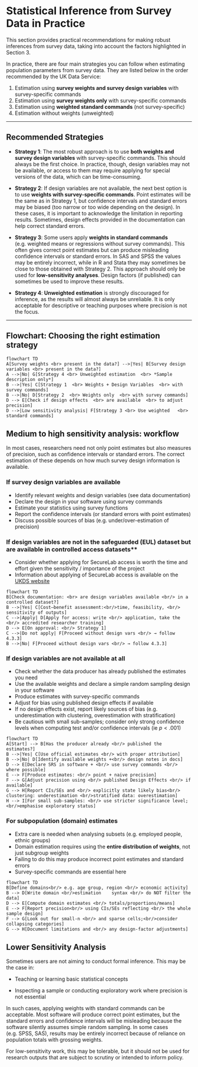 # Statistical Inference from Survey Data in Practice

This section provides practical recommendations for making robust
inferences from survey data, taking into account the factors highlighted
in Section 3.

In practice, there are four main strategies you can follow when
estimating population parameters from survey data. They are listed below
in the order recommended by the UK Data Service:
  
1.  Estimation using **survey weights and survey design variables** with
survey-specific commands\
2.  Estimation using **survey weights only** with survey-specific
commands\
3.  Estimation using **weighted standard commands** (not
                                                     survey-specific)\
4.  Estimation without weights (unweighted)

------------------------------------------------------------------------
  
## Recommended Strategies
  
  -   **Strategy 1**: The most robust approach is to use **both weights
and survey design variables** with survey-specific commands. This
should always be the first choice. In practice, though, design
variables may not be available, or access to them may require
applying for special versions of the data, which can be
time-consuming.

-   **Strategy 2**: If design variables are not available, the next best
option is to use **weights with survey-specific commands**. Point
estimates will be the same as in Strategy 1, but confidence
intervals and standard errors may be biased (too narrow or too wide
                                             depending on the design). In these cases, it is important to
acknowledge the limitation in reporting results. Sometimes, design
effects provided in the documentation can help correct standard
errors.

-   **Strategy 3**: Some users apply **weights in standard commands**
  (e.g. weighted means or regressions without survey commands). This
often gives correct point estimates but can produce misleading
confidence intervals or standard errors. In SAS and SPSS the values
may be entirely incorrect, while in R and Stata they may sometimes
be close to those obtained with Strategy 2. This approach should only be used for
**low-sensitivity analyses**. Design factors (if published) can
sometimes be used to improve these results.

-   **Strategy 4**: **Unweighted estimation** is strongly discouraged
for inference, as the results will almost always be unreliable. It
is only acceptable for descriptive or teaching purposes where
precision is not the focus.

------------------------------------------------------------------------
  
## Flowchart: Choosing the right  estimation strategy
  
  ```mermaid
flowchart TD
A[Survey weights <br> present in the data?] -->|Yes| B[Survey design variables <br> present in the data?]
A -->|No| G[Strategy 4 <br> Unweighted estimation  <br> *Sample description only*]
B -->|Yes| C[Strategy 1  <br> Weights + Design Variables  <br> with survey commands]
B -->|No| D[Strategy 2  <br> Weights only  <br> with survey commands]
D --> E[Check if design effects  <br> are available  <br> to adjust precision]
D -->|Low sensitivity analysis| F[Strategy 3 <br> Use weighted   <br> standard commands]
```

## Medium to high sensitivity analysis: workflow

In most cases, researchers need not only point estimates but also measures of precision, such as confidence intervals or standard errors. The correct estimation of these depends on how much survey design
information is available.

### If survey design variables are available
  
  - Identify relevant weights and design variables (see data documentation)
- Declare the design in your software using survey commands
-   Estimate your statistics using survey functions
-   Report the confidence intervals (or standard errors with point estimates)
-   Discuss possible sources of bias (e.g. under/over-estimation of precision)


### If design variables are not in the safeguarded (EUL) dataset but are available in controlled access datasets**
  
  -   Consider whether applying for SecureLab access is worth the time
and effort given the sensitivity / importance of the project
-   Information about applying of SecureLab access is available on the [UKDS website](https://ukdataservice.ac.uk/find-data/access-conditions/secure-application-requirements/)

```mermaid
flowchart TD
B[Check documentation: <br> are design variables available <br/> in a controlled dataset?]
B -->|Yes| C[Cost–benefit assessment:<br/>time, feasibility, <br/> sensitivity of outputs]
C -->|Apply| D[Apply for access: write <br/> application, take the <br/> accredited researcher training]
D --> E[On approval: <br/> Strategy 1]
C -->|Do not apply| F[Proceed without design vars <br/> → follow 4.3.3]
B -->|No| F[Proceed without design vars <br/> → follow 4.3.3]
```



### If design variables are not available at all
  
  -   Check whether the data producer has already published the
estimates you need
-   Use the available weights and declare a simple random sampling
design in your software
-   Produce estimates with survey-specific commands
-   Adjust for bias using published design effects if available
-   If no design effects exist, report likely sources of bias (e.g.
                                                               underestimation with clustering, overestimation with
                                                               stratification)
-   Be cautious with small sub-samples; consider only strong
confidence levels when computing test and/or confidence intervals (ie $p<.001$)

```mermaid
flowchart TD
A[Start] --> B[Has the producer already <br/> published the estimates?]
B -->|Yes| C[Use official estimates <br/> with proper attribution]
B -->|No| D[Identify available weights +<br/> design notes in docs]
D --> E[Declare SRS in software + <br/> use survey commands <br/> where possible]
E --> F[Produce estimates: <br/> point + naive precision]
F --> G[Adjust precision using <br/> published Design Effects <br/> if available]
G --> H[Report CIs/SEs and <br/> explicitly state likely bias<br/> clustering: underestimation <br/>stratified data: overestimation]
H --> I[For small sub-samples: <br/> use stricter significance level;<br/>emphasise exploratory status]
```


### For subpopulation (domain) estimates
  
  -   Extra care is needed when analysing subsets (e.g. employed
                                                   people, ethnic groups)
-   Domain estimation requires using the **entire distribution of
weights**, not just subgroup weights
-   Failing to do this may produce incorrect point estimates and
standard errors
-   Survey-specific commands are essential here

```mermaid
flowchart TD
B[Define domains<br/> e.g. age group, region <br/> economic activity]
B --> D[Write domain <br/>estimation    syntax <br/> do NOT filter the data]
D --> E[Compute domain estimates <br/> totals/proportions/means]
E --> F[Report precision<br/> using CIs/SEs reflecting <br/> the whole sample design]
F --> G[Look out for small-n <br/> and sparse cells;<br/>consider collapsing categories]
G --> H[Document limitations and <br/> any design-factor adjustments]
```


## Lower Sensitivity Analysis

Sometimes users are not aiming to conduct formal inference. This may be the case in:
  
  - Teaching or learning basic statistical concepts

- Inspecting a sample or conducting exploratory work where precision is not essential

In such cases, applying weights with standard commands can be acceptable. Most software will produce correct point estimates, but the standard errors and confidence intervals will be misleading because the software silently assumes simple random sampling. In some cases (e.g. SPSS, SAS), results may be entirely incorrect because of reliance on population totals with grossing weights.

For low-sensitivity work, this may be tolerable, but it should not be used for research outputs that are subject to scrutiny or intended to inform policy.
